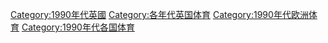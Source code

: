 [[Category:1990年代英國|Category:1990年代英國]]
[[Category:各年代英国体育|Category:各年代英国体育]]
[[Category:1990年代欧洲体育|Category:1990年代欧洲体育]]
[[Category:1990年代各国体育|Category:1990年代各国体育]]
